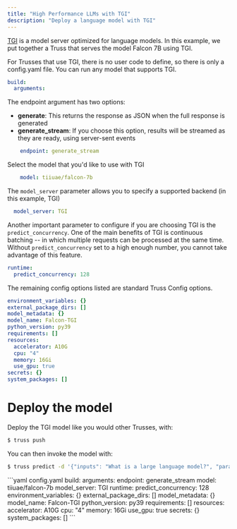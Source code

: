 ```yaml
---
title: "High Performance LLMs with TGI"
description: "Deploy a language model with TGI"
---
```


[TGI](https://github.com/huggingface/text-generation-inference/tree/main) is a model server optimized for
language models. In this example, we put together a Truss that serves the model Falcon 7B using TGI.

For Trusses that use TGI, there is no user code to define, so there is only a config.yaml file.
You can run any model that supports TGI.

```yaml config.yaml
build:
  arguments:
```
The endpoint argument has two options:
  * **generate**: This returns the response as JSON when the full response is generated
  * **generate_stream**: If you choose this option, results will be streamed as they are ready, using
    server-sent events

```yaml config.yaml
    endpoint: generate_stream
```
Select the model that you'd like to use with TGI

```yaml config.yaml
    model: tiiuae/falcon-7b
```
The `model_server` parameter allows you to specify a supported backend (in this example, TGI)

```yaml config.yaml
  model_server: TGI
```
Another important parameter to configure if you are choosing TGI is the `predict_concurrency`.
One of the main benefits of TGI is continuous batching -- in which multiple requests can be
processed at the same time. Without `predict_concurrency` set to a high enough number, you cannot take advantage of this
feature.

```yaml config.yaml
runtime:
  predict_concurrency: 128
```
The remaining config options listed are standard Truss Config options.

```yaml config.yaml
environment_variables: {}
external_package_dirs: []
model_metadata: {}
model_name: Falcon-TGI
python_version: py39
requirements: []
resources:
  accelerator: A10G
  cpu: "4"
  memory: 16Gi
  use_gpu: true
secrets: {}
system_packages: []
```
# Deploy the model

Deploy the TGI model like you would other Trusses, with:
```bash
$ truss push
```
You can then invoke the model with:
```bash
$ truss predict -d '{"inputs": "What is a large language model?", "parameters": {"max_new_tokens": 128, "sample": true}}' --published
```

<RequestExample>
```yaml config.yaml
build:
  arguments:
    endpoint: generate_stream
    model: tiiuae/falcon-7b
  model_server: TGI
runtime:
  predict_concurrency: 128
environment_variables: {}
external_package_dirs: []
model_metadata: {}
model_name: Falcon-TGI
python_version: py39
requirements: []
resources:
  accelerator: A10G
  cpu: "4"
  memory: 16Gi
  use_gpu: true
secrets: {}
system_packages: []
```
</RequestExample>
